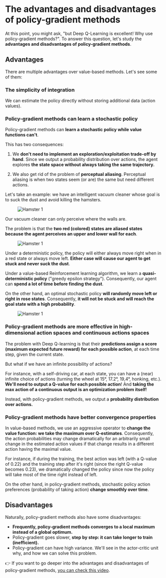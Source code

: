 # The advantages and disadvantages of policy-gradient methods

At this point, you might ask, "but Deep Q-Learning is excellent! Why use policy-gradient methods?". To answer this question, let's study the **advantages and disadvantages of policy-gradient methods**.

## Advantages

There are multiple advantages over value-based methods. Let's see some of them:

### The simplicity of integration

We can estimate the policy directly without storing additional data (action values).

### Policy-gradient methods can learn a stochastic policy

Policy-gradient methods can **learn a stochastic policy while value functions can't**.

This has two consequences:

1. We **don't need to implement an exploration/exploitation trade-off by hand**. Since we output a probability distribution over actions, the agent explores **the state space without always taking the same trajectory.**

2. We also get rid of the problem of **perceptual aliasing**. Perceptual aliasing is when two states seem (or are) the same but need different actions.

Let's take an example: we have an intelligent vacuum cleaner whose goal is to suck the dust and avoid killing the hamsters.

<figure class="image table text-center m-0 w-full">
  <img src="https://huggingface.co/datasets/huggingface-deep-rl-course/course-images/resolve/main/en/unit6/hamster1.jpg" alt="Hamster 1"/>
</figure>

Our vacuum cleaner can only perceive where the walls are.

The problem is that the **two red (colored) states are aliased states because the agent perceives an upper and lower wall for each**.

<figure class="image table text-center m-0 w-full">
  <img src="https://huggingface.co/datasets/huggingface-deep-rl-course/course-images/resolve/main/en/unit6/hamster2.jpg" alt="Hamster 1"/>
</figure>

Under a deterministic policy, the policy will either always move right when in a red state or always move left. **Either case will cause our agent to get stuck and never suck the dust**.

Under a value-based Reinforcement learning algorithm, we learn a **quasi-deterministic policy** ("greedy epsilon strategy"). Consequently, our agent can **spend a lot of time before finding the dust**.

On the other hand, an optimal stochastic policy **will randomly move left or right in rose states**. Consequently, **it will not be stuck and will reach the goal state with a high probability**.

<figure class="image table text-center m-0 w-full">
  <img src="https://huggingface.co/datasets/huggingface-deep-rl-course/course-images/resolve/main/en/unit6/hamster3.jpg" alt="Hamster 1"/>
</figure>

### Policy-gradient methods are more effective in high-dimensional action spaces and continuous actions spaces

The problem with Deep Q-learning is that their **predictions assign a score (maximum expected future reward) for each possible action**, at each time step, given the current state.

But what if we have an infinite possibility of actions?

For instance, with a self-driving car, at each state, you can have a (near) infinite choice of actions (turning the wheel at 15°, 17.2°, 19,4°, honking, etc.). **We'll need to output a Q-value for each possible action**! And **taking the max action of a continuous output is an optimization problem itself**!

Instead, with policy-gradient methods, we output a **probability distribution over actions.**

### Policy-gradient methods have better convergence properties

In value-based methods, we use an aggressive operator to **change the value function: we take the maximum over Q-estimates**.
Consequently, the action probabilities may change dramatically for an arbitrarily small change in the estimated action values if that change results in a different action having the maximal value.

For instance, if during the training, the best action was left (with a Q-value of 0.22) and the training step after it's right (since the right Q-value becomes 0.23), we dramatically changed the policy since now the policy will take most of the time right instead of left.

On the other hand, in policy-gradient methods, stochastic policy action preferences (probability of taking action) **change smoothly over time**.

## Disadvantages

Naturally, policy-gradient methods also have some disadvantages:

- **Frequently, policy-gradient methods converges to a local maximum instead of a global optimum.**
- Policy-gradient goes slower, **step by step: it can take longer to train (inefficient).**
- Policy-gradient can have high variance. We'll see in the actor-critic unit why, and how we can solve this problem.

👉 If you want to go deeper into the advantages and disadvantages of policy-gradient methods, [you can check this video](https://youtu.be/y3oqOjHilio).
